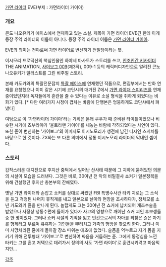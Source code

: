 [[가면 라이더]] EVE(부제 : 가면라이더 가이아)

=== 개요 ===
콘도 나오유키가 에이스에서 연재하고 있는 소설. 제목이 가면 라이더 EVE긴 한데 이게 등장 주역 라이더의 이름이 아니다. 등장 주역 라이더 이름은 [[가면 라이더 가이아]].

EVE의 의미는 전야로써 가면 라이더로 변신하기 전일담이라는 뜻.

이시모리 프로덕션의 핵심인물인 하야세 마사토가 스토리를 쓰고, [[인조인간 키카이더]] THE ANIMATION, [[사이보그 009]](제3작), 009-1 등의 캐릭터디자인으로 알려진 콘노 나오유키가 일러스트를 그린 비주얼 스토리.

본래 카도카와의 특촬전문잡지 [[특촬 에이스]]에 연재했던 작품으로, 편집부에서는 만화 연재를 요청했으나 이미 같은 시기에 코단샤의 매거진 Z에서 [[가면 라이더 스피리츠]]를 연재 중이었던지라 독자들에게 혼란을 줄 수 있다는 이유로 소설 형식을 취하게 되었다는 비화가 있다. [* 다만 여러가지 사정이 겹치는 바람에 단행본은 엉뚱하게도 코단샤에서 펴냈다]

여담으로 이 '가면라이더 가이아'라는 기획은 본래 쿠우가 때 준비된 타이틀이었으나 비슷한 시기에 츠부라야가 '울트라맨 가이아'를 내놓는 바람에 각하되었다는 사연이 있다. 또한 쥰이 변신하는 '가이보그'의 이미지도 이시노모리가 생전에 남긴 디자인 스케치를 바탕으로 한 것이다. ZX와는 또 다른 의미에서 정통 이시노모리 라이더의 막내인 셈이다. 

=== 스토리 ===
갑작스러운 대지진으로 후지산 중턱에서 일어난 산사태 때문에 그 지하에 묻혀있던 의문의 시설이 모습을 드러낸다. 그것은 바로, 30여년 전 악의 비밀결사 쇼커가 일본정복을 위해 건설했던 후지산 총본부의 잔해였다. 

옛날 가면 라이더와 손잡고 쇼커를 상대로 싸웠던 FBI 특명수사관 타키 지로는 그 소식을 듣고 걱정된 나머지 휴직계를 내고 일본으로 날아와 현장을 조사하다가, 정체모를 소년 카도와키 쥰을 만나게 된다. 
놀랍게도 그는 30여년 전 쇼커에 납치되어 개조수술을 받았으나 사정상 냉동수면에 들어가 있다가 사고의 영향으로 깨어난 쇼커 괴인 후보생들 중 한 명이었다. 그러나 쇼커 시절의 기억을 잃고 인간으로서의 자아를 되찾은 쥰은 자기를 형제라고 부르며 유혹하는 괴인들을 뿌리치고 가족의 행방을 찾으려 한다. 그러나 이미 사망처리된 쥰에게 돌아갈 장소 따위는 애초에 없었다. 슬픔을 억누르고 자기 몸을 지키기 위해 전투형태 '가이보그'로 변신하여 싸움을 거듭하는 쥰. 그에게 동정심을 느낀 타키는 그를 혼고 저택으로 데려가서 정의의 사도 '가면 라이더'로 훈련시키려고 마음먹지만...

[[각주]]
